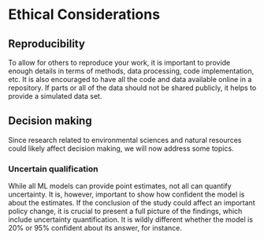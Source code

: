 # Ethical Considerations  

## Reproducibility  

To allow for others to reproduce your work, it is important to provide enough details in terms of methods, data processing, code implementation, etc. It is also encouraged to have all the code and data available online in a repository. If parts or all of the data should not be shared publicly, it helps to provide a simulated data set. 

## Decision making  

Since research related to environmental sciences and natural resources could likely affect decision making, we will now address some topics.  

### Uncertain qualification  

While all ML models can provide point estimates, not all can quantify uncertainty. It is, however, important to show how confident the model is about the estimates. If the conclusion of the study could affect an important policy change, it is crucial to present a full picture of the findings, which include uncertainty quantification. It is wildly different whether the model is 20% or 95% confident about its answer, for instance.  
